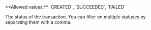 <ParamField query="Status" type="string" >     
**Allowed values:** `CREATED`, `SUCCEEDED`, `FAILED`

The status of the transaction. You can filter on multiple statuses by separating them with a comma.  
</ParamField>